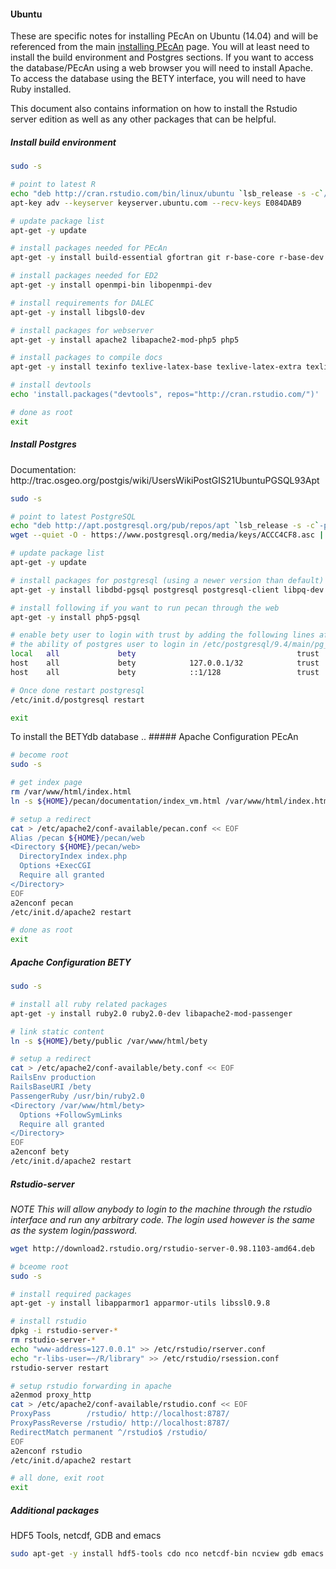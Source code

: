 #### Ubuntu

These are specific notes for installing PEcAn on Ubuntu (14.04) and will be referenced from the main [installing PEcAn](Installing-PEcAn) page. You will at least need to install the build environment and Postgres sections. If you want to access the database/PEcAn using a web browser you will need to install Apache. To access the database using the BETY interface, you will need to have Ruby installed.

This document also contains information on how to install the Rstudio server edition as well as any other packages that can be helpful.

##### Install build environment

```bash
sudo -s

# point to latest R
echo "deb http://cran.rstudio.com/bin/linux/ubuntu `lsb_release -s -c`/" > /etc/apt/sources.list.d/R.list
apt-key adv --keyserver keyserver.ubuntu.com --recv-keys E084DAB9

# update package list
apt-get -y update

# install packages needed for PEcAn
apt-get -y install build-essential gfortran git r-base-core r-base-dev jags liblapack-dev libnetcdf-dev netcdf-bin bc libcurl4-gnutls-dev curl udunits-bin libudunits2-dev libgmp-dev python-dev libgdal1-dev libproj-dev expect

# install packages needed for ED2
apt-get -y install openmpi-bin libopenmpi-dev

# install requirements for DALEC
apt-get -y install libgsl0-dev

# install packages for webserver
apt-get -y install apache2 libapache2-mod-php5 php5

# install packages to compile docs
apt-get -y install texinfo texlive-latex-base texlive-latex-extra texlive-fonts-recommended

# install devtools
echo 'install.packages("devtools", repos="http://cran.rstudio.com/")' | R --vanilla

# done as root
exit
```

##### Install Postgres

Documentation: http://trac.osgeo.org/postgis/wiki/UsersWikiPostGIS21UbuntuPGSQL93Apt

```bash
sudo -s

# point to latest PostgreSQL
echo "deb http://apt.postgresql.org/pub/repos/apt `lsb_release -s -c`-pgdg main" > /etc/apt/sources.list.d/pgdg.list
wget --quiet -O - https://www.postgresql.org/media/keys/ACCC4CF8.asc | apt-key add -

# update package list
apt-get -y update

# install packages for postgresql (using a newer version than default)
apt-get -y install libdbd-pgsql postgresql postgresql-client libpq-dev postgresql-9.4-postgis-2.1 postgresql-9.4-postgis-2.1-scripts

# install following if you want to run pecan through the web
apt-get -y install php5-pgsql

# enable bety user to login with trust by adding the following lines after
# the ability of postgres user to login in /etc/postgresql/9.4/main/pg_hba.conf
local   all             bety                                    trust
host    all             bety            127.0.0.1/32            trust
host    all             bety            ::1/128                 trust

# Once done restart postgresql
/etc/init.d/postgresql restart

exit
```

To install the BETYdb database .. 
##### Apache Configuration PEcAn

```bash
# become root
sudo -s

# get index page
rm /var/www/html/index.html
ln -s ${HOME}/pecan/documentation/index_vm.html /var/www/html/index.html

# setup a redirect
cat > /etc/apache2/conf-available/pecan.conf << EOF
Alias /pecan ${HOME}/pecan/web
<Directory ${HOME}/pecan/web>
  DirectoryIndex index.php
  Options +ExecCGI
  Require all granted
</Directory>
EOF
a2enconf pecan
/etc/init.d/apache2 restart

# done as root
exit
```

##### Apache Configuration BETY

```bash
sudo -s

# install all ruby related packages
apt-get -y install ruby2.0 ruby2.0-dev libapache2-mod-passenger 

# link static content
ln -s ${HOME}/bety/public /var/www/html/bety

# setup a redirect
cat > /etc/apache2/conf-available/bety.conf << EOF
RailsEnv production
RailsBaseURI /bety
PassengerRuby /usr/bin/ruby2.0
<Directory /var/www/html/bety>
  Options +FollowSymLinks
  Require all granted
</Directory>
EOF
a2enconf bety
/etc/init.d/apache2 restart
```

##### Rstudio-server

*NOTE This will allow anybody to login to the machine through the rstudio interface and run any arbitrary code. The login used however is the same as the system login/password.*

```bash
wget http://download2.rstudio.org/rstudio-server-0.98.1103-amd64.deb
```

```bash
# bceome root
sudo -s

# install required packages
apt-get -y install libapparmor1 apparmor-utils libssl0.9.8

# install rstudio
dpkg -i rstudio-server-*
rm rstudio-server-*
echo "www-address=127.0.0.1" >> /etc/rstudio/rserver.conf
echo "r-libs-user=~/R/library" >> /etc/rstudio/rsession.conf
rstudio-server restart

# setup rstudio forwarding in apache
a2enmod proxy_http
cat > /etc/apache2/conf-available/rstudio.conf << EOF
ProxyPass        /rstudio/ http://localhost:8787/
ProxyPassReverse /rstudio/ http://localhost:8787/
RedirectMatch permanent ^/rstudio$ /rstudio/
EOF
a2enconf rstudio
/etc/init.d/apache2 restart

# all done, exit root
exit
```

##### Additional packages

HDF5 Tools, netcdf, GDB and emacs
```bash
sudo apt-get -y install hdf5-tools cdo nco netcdf-bin ncview gdb emacs ess nedit
```
